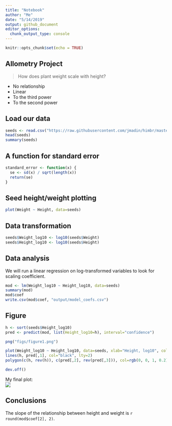 ```yaml
---
title: "Notebook"
author: "Me"
date: "5/14/2019"
output: github_document
editor_options: 
  chunk_output_type: console
---
```


```r
knitr::opts_chunk$set(echo = TRUE)
```

## Allometry Project

> How does plant weight scale with height?

- No relationship
- Linear
- To the third power
- To the second power

## Load our data
```r

seeds <- read.csv("https://raw.githubusercontent.com/jmadin/himbr/master/data/seed_root_herbivores.csv", as.is=TRUE)
head(seeds)
summary(seeds)

```

## A function for standard error

```r

standard_error <- function(x) {
  se <- sd(x) / sqrt(length(x))
  return(se)
}

```

## Seed height/weight plotting

```r

plot(Weight ~ Height, data=seeds)

```

## Data transformation

```r

seeds$Weight_log10 <- log10(seeds$Weight)
seeds$Height_log10 <- log10(seeds$Height)

```

## Data analysis

We will run a linear regression on log-transformed variables to look for scaling coefficient. 

```r

mod <- lm(Weight_log10 ~ Height_log10, data=seeds)
summary(mod)
mod$coef
write.csv(mod$coef, "output/model_coefs.csv")

```

## Figure

```r

h <- sort(seeds$Height_log10)
pred <- predict(mod, list(Height_log10=h), interval="confidence")

png("figs/figure1.png")

plot(Weight_log10 ~ Height_log10, data=seeds, xlab="Height, log10", col="grey")
lines(h, pred[,1], col="black", lty=2)
polygon(c(h, rev(h)), c(pred[,2], rev(pred[,3])), col=rgb(0, 0, 1, 0.2), border=NA)

dev.off()

```

My final plot:  
![](figs/figure1.png)

## Conclusions

The slope of the relationship between height and weight is `r round(mod$coef[2], 2)`.


